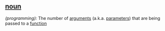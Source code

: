 == [[noun]] ==
''(programming):'' The number of [[argument|arguments]] (a.k.a. [[parameter|parameters]]) that are being passed to a [[function]]